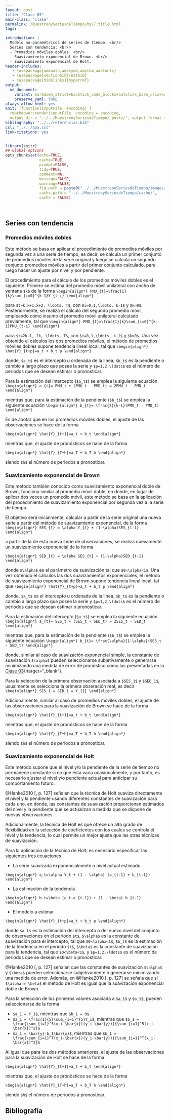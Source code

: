 ```yaml
---
layout: post
title: "Clase 05"
main-class: 'clase'
permalink: /MuestreoySeriesdeTiempo/MyST:title.html
tags:

introduction: |
  Modelo no-paramétricos de series de tiempo. <br/>
  Series con tendencia: <br/>
  - Promedios móviles dobles. <br/>
  - Suavizamiento exponencial de Brown. <br/>
  - Suavizamiento exponencial de Holt.
header-includes:
   - \usepackage{amsmath,amssymb,amsthm,amsfonts}
   - \usepackage[sectionbib]{natbib}
   - \usepackage[hidelinks]{hyperref}
output:
  md_document:
    variant: markdown_strict+backtick_code_blocks+autolink_bare_uris+ascii_identifiers+tex_math_single_backslash
    preserve_yaml: TRUE
always_allow_html: yes   
knit: (function(inputFile, encoding) {
  rmarkdown::render(inputFile, encoding = encoding,
  output_dir = "../../MuestreoySeriesdeTiempo/_posts/", output_format = "all"  ) })
bibliography: "../../referencias.bib"
csl: "../../apa.csl"
link-citations: yes
---
```


```r
library(knitr)
## Global options
opts_chunk$set(echo=TRUE,
               cache=TRUE,
               prompt=FALSE,
               tidy=TRUE,
               comment=NA,
               message=FALSE,
               warning=FALSE,
               fig.path = paste0("../../MuestreoySeriesdeTiempo/images/", "Clase05"),
               cache.path = "../../MuestreoySeriesdeTiempo/cache/",
               cache = FALSE)
```

<br>

## Series con tendencia
### Promedios móviles dobles
Este método se basa en aplicar el procedimiento de promedios móviles por segunda vez a una serie de tiempo, es decir, se calcula un primer conjunto de promedios móviles de la serie original y luego se calcula un segundo conjunto promedios móviles a partir del primer conjunto calculado, para luego hacer un ajuste por nivel y por pendiente. 

El procedimiento para el cálculo de los promedios móviles dobles es el siguiente. Primero se estima del promedio móvil unilateral con ancho de ventana `$k$` de la forma
`\begin{align*}
PMU_{t}=\frac{1}{k}\sum_{i=0}^{k-1}Y_{t-i}
\end{align*}`

para `$t=k,k+1,k+2, \ldots, T$`, con `$i=0,1,\ldots, k-1$` y `$k>0$`. Posteriormente, se realiza el cálculo del segundo promedio móvil, empleando como insumo el promedio móvil unilateral calculado previamente, tal que
`\begin{align*}
PMD_{t}=\frac{1}{k}\sum_{i=0}^{k-1}PMU_{t-i}
\end{align*}`

para `$t=2k-1, 2k, \ldots, T$`, con `$i=0,1,\ldots, k-1$` y `$k>0$`. Una vez obtenido el cálculos los dos promedios móviles, el método de promedios móviles dobles supone tendencia lineal local, tal que 
`\begin{align*}
\hat{Y}_{t+p}=a_t + b_t p
\end{align*}`

donde, `$a_t$` es el intercepto u ordenada de la linea, `$b_t$` es la pendiente o cambio a largo plazo que posee la serie y `$p=1,2,\ldots$` es el número de periodos que se desean estimar o pronosticar.

Para la estimación del intercepto (`$a_t$`) se emplea la siguiente ecuación
`\begin{align*}
a_{t}= PMU_t + (PMU_t - PMD_t) = 2PMU_t - PMD_t
\end{align*}`

mientras que, para la estimación de la pendiente (`$b_t$`) se emplea la siguiente ecuación
`\begin{align*}
b_{t}= \frac{2}{k-1}(PMU_t - PMD_t)
\end{align*}`

Es de anotar que en los promedios móviles dobles, el ajuste de las observaciones se hace de la forma

`\begin{align*}
\hat{Y}_{t+1}=a_t + b_t
\end{align*}`

mientras que, el ajuste de pronósticos se hace de la forma

`\begin{align*}
\hat{Y}_{T+h}=a_T + b_T h
\end{align*}`

siendo `$h$` el número de periodos a pronosticar.

### Suavizamiento exponencial de Brown
Este método también conocido como suavizamiento exponencial doble de Brown, funciona similar al promedio móvil doble, en donde, en lugar de aplicar dos veces un promedio móvil, este método se basa en la aplicación del procedimiento de suavizamiento exponencial por segunda vez a la serie de tiempo.

El objetivo será inicialmente, calcular a partir de la serie original una nueva serie a partir del método de suavizamiento exponencial, de la forma
`\begin{align*}
SES_{t} = \alpha Y_{t} + (1-\alpha)SES_{t-1}
\end{align*}`

a partir de la de esta nueva serie de observaciones, se realiza nuevamente un suavizamiento exponencial de la forma

`\begin{align*}
SED_{t} = \alpha SES_{t} + (1-\alpha)SED_{t-1}
\end{align*}`

donde `$\alpha$` es el parámetro de suavización tal que `$0<\alpha<1$`. Una vez obtenido el cálculos las dos suavizamientos exponenciales, el método de suavizamiento exponencial de Brown supone tendencia lineal local, tal que
`\begin{align*}
\hat{Y}_{t+p}=a_t + b_t p
\end{align*}`

donde, `$a_t$` es el intercepto u ordenada de la linea, `$b_t$` es la pendiente o cambio a largo plazo que posee la serie y `$p=1,2,\ldots$` es el número de periodos que se desean estimar o pronosticar.

Para la estimación del intercepto (`$a_t$`) se emplea la siguiente ecuación
`\begin{align*}
a_{t}= SES_t + (SES_t - SED_t) = 2SES_t - SED_t
\end{align*}`

mientras que, para la estimación de la pendiente (`$b_t$`) se emplea la siguiente ecuación
`\begin{align*}
b_{t}= \frac{\alpha}{1-\alpha}(SES_t - SED_t)
\end{align*}`

donde, similar al caso de suavización exponencial simple, la constante de suavización `$\alpha$` pueden seleccionarse subjetivamente o generarse minimizando una medida de error de pronóstico como las presentadas en la [Clase 03](../../MuestreoySeriesdeTiempo/MySTClase_03.html){:target="_blank"}.

Para la selección de la primera observación asociada a `$SES_1$` y `$SED_1$`, usualmente se selecciona la primera obseración real, es decir
`\begin{align*}
SES_1 = SED_1 = Y_{1}
\end{align*}`

Adicionalmente, similar al caso de promedios móviles dobles, el ajuste de las observaciones para la suavización de Brown se hace de la forma

`\begin{align*}
\hat{Y}_{t+1}=a_t + b_t
\end{align*}`

mientras que, el ajuste de pronósticos se hace de la forma

`\begin{align*}
\hat{Y}_{T+h}=a_T + b_T h
\end{align*}`

siendo `$h$` el número de periodos a pronosticar.

### Suavizamiento exponencial de Holt
Este método supone que el nivel y/o la pendiente de la serie de tiempo no permanece constante si no que ésta varía ocasionalmente, y por tanto, es necesario ajustar el nivel y/o pendiente actual para anticipar su comportamiento futuro.

@Hanke2010[, p. 127] señalan que la técnica de Holt suaviza directamente el nivel y la pendiente usando diferentes constantes de suavización para cada uno, en donde, las constantes de suavización proporcionan estimados del nivel y la pendiente que se actualizan a medida que se dispone de nuevas observaciones.

Adicionalmente, la técnica de Holt es que ofrece un alto grado de flexibilidad en la selección de coeficientes con los cuales se controla el nivel y la tendencia, lo cual permite un mejor ajuste que las otras técnicas de suavización.

Para la aplicación de la técnica de Holt, es necesario especificar las siguientes tres ecuaciones

* La serie suavizada exponencialmente o nivel actual estimado

`\begin{align*}
a_t=\alpha Y_t + (1 - \alpha) (a_{t-1} + b_{t-1})
\end{align*}`

* La estimación de la tendencia

`\begin{align*}
b_t=\beta (a_t-a_{t-1}) + (1 - \beta) b_{t-1}
\end{align*}`

* El modelo a estimar

`\begin{align*}
\hat{Y}_{t+p}=a_t + b_t p
\end{align*}`

donde `$a_t$` es la estimación del intercepto o del nuevo nivel del conjunto de observaciones en el periodo `$t$`, `$\alpha$` es la constante de suavización para el intercepto, tal que `$0<\alpha<1$`, `$b_t$` es la estimación de la tendencia en el periodo `$t$`, `$\beta$` es la constante de suavización para la tendencia, tal que `$0<\beta<1$`, y `$p=1,2,\ldots$` es el número de periodos que se desean estimar o pronosticar.

@Hanke2010[, p. 127] señalan que las constantes de suavización `$\alpha$` y `$\beta$`
pueden seleccionarse subjetivamente o generarse minimizando una medida de error. Además, en @Hanke2010[, p. 127] se señala que si `$\alpha = \beta$` el método de Holt es igual que la suavización exponencial doble de Brown.

Para la selección de los primeros valores asociada a `$a_1$` y `$b_1$`, pueden seleccionarse de la forma

* `$a_1 = Y_1$`, mientras que `$b_1 = 0$`
* `$a_1 = \frac{1}{5}\sum_{i=1}^{5}Y_i$`, mientras que  `$b_1 = \frac{\sum_{i=1}^5(x_i-\bar{x})(y_i-\bar{y})}{\sum_{i=1}^5(x_i-\bar{x})^2}$`
* `$a_1 = \bar{y}-b_1\bar{x}$`, mientras que  `$b_1 = \frac{\sum_{i=1}^T(x_i-\bar{x})(y_i-\bar{y})}{\sum_{i=1}^T(x_i-\bar{x})^2}$`

Al igual que para los dos métodos anteriores, el ajuste de las observaciones para la suavización de Holt se hace de la forma

`\begin{align*}
\hat{Y}_{t+1}=a_t + b_t
\end{align*}`

mientras que, el ajuste de pronósticos se hace de la forma

`\begin{align*}
\hat{Y}_{T+h}=a_T + b_T h
\end{align*}`

siendo `$h$` el número de periodos a pronosticar.

## Bibliografía

